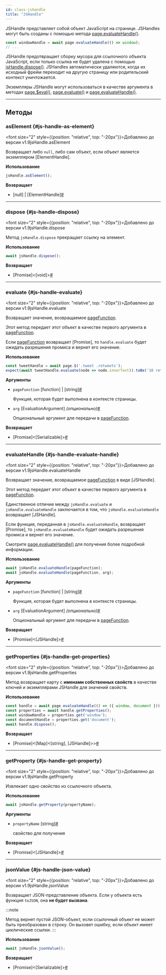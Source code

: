 ```yaml
---
id: class-jshandle
title: "JSHandle"
---
```


JSHandle представляет собой объект JavaScript на странице. JSHandles могут быть созданы с помощью метода [page.evaluateHandle()](/api/class-page.mdx#page-evaluate-handle).

```js
const windowHandle = await page.evaluateHandle(() => window);
// ...
```

JSHandle предотвращает сборку мусора для ссылочного объекта JavaScript, если только ссылка не будет удалена с помощью [jsHandle.dispose()](/api/class-jshandle.mdx#js-handle-dispose). JSHandles автоматически удаляются, когда их исходный фрейм переходит на другую страницу или родительский контекст уничтожается.

Экземпляры JSHandle могут использоваться в качестве аргумента в методах [page.$eval()](/api/class-page.mdx#page-eval-on-selector), [page.evaluate()](/api/class-page.mdx#page-evaluate) и [page.evaluateHandle()](/api/class-page.mdx#page-evaluate-handle).

---

## Методы

### asElement {#js-handle-as-element}

<font size="2" style={{position: "relative", top: "-20px"}}>Добавлено до версии v1.9</font><x-search>jsHandle.asElement</x-search>

Возвращает либо `null`, либо сам объект, если объект является экземпляром [ElementHandle].

**Использование**

```js
jsHandle.asElement();
```

**Возвращает**
- [null] | [ElementHandle]<a aria-hidden="true" tabIndex="-1" class="list-anchor-link" id="js-handle-as-element-return"/><a href="#js-handle-as-element-return" class="list-anchor">#</a>

---

### dispose {#js-handle-dispose}

<font size="2" style={{position: "relative", top: "-20px"}}>Добавлено до версии v1.9</font><x-search>jsHandle.dispose</x-search>

Метод `jsHandle.dispose` прекращает ссылку на элемент.

**Использование**

```js
await jsHandle.dispose();
```

**Возвращает**
- [Promise]&lt;[void]&gt;<a aria-hidden="true" tabIndex="-1" class="list-anchor-link" id="js-handle-dispose-return"/><a href="#js-handle-dispose-return" class="list-anchor">#</a>

---

### evaluate {#js-handle-evaluate}

<font size="2" style={{position: "relative", top: "-20px"}}>Добавлено до версии v1.9</font><x-search>jsHandle.evaluate</x-search>

Возвращает значение, возвращаемое [pageFunction](/api/class-jshandle.mdx#js-handle-evaluate-option-expression).

Этот метод передает этот объект в качестве первого аргумента в [pageFunction](/api/class-jshandle.mdx#js-handle-evaluate-option-expression).

Если [pageFunction](/api/class-jshandle.mdx#js-handle-evaluate-option-expression) возвращает [Promise], то `handle.evaluate` будет ожидать разрешения промиса и вернет его значение.

**Использование**

```js
const tweetHandle = await page.$('.tweet .retweets');
expect(await tweetHandle.evaluate(node => node.innerText)).toBe('10 retweets');
```

**Аргументы**
- `pageFunction` [function] | [string]<a aria-hidden="true" tabIndex="-1" class="list-anchor-link" id="js-handle-evaluate-option-expression"/><a href="#js-handle-evaluate-option-expression" class="list-anchor">#</a>
  
  Функция, которая будет выполнена в контексте страницы.
- `arg` [EvaluationArgument] *(опционально)*<a aria-hidden="true" tabIndex="-1" class="list-anchor-link" id="js-handle-evaluate-option-arg"/><a href="#js-handle-evaluate-option-arg" class="list-anchor">#</a>
  
  Опциональный аргумент для передачи в [pageFunction](/api/class-jshandle.mdx#js-handle-evaluate-option-expression).

**Возвращает**
- [Promise]&lt;[Serializable]&gt;<a aria-hidden="true" tabIndex="-1" class="list-anchor-link" id="js-handle-evaluate-return"/><a href="#js-handle-evaluate-return" class="list-anchor">#</a>

---

### evaluateHandle {#js-handle-evaluate-handle}

<font size="2" style={{position: "relative", top: "-20px"}}>Добавлено до версии v1.9</font><x-search>jsHandle.evaluateHandle</x-search>

Возвращает значение, возвращаемое [pageFunction](/api/class-jshandle.mdx#js-handle-evaluate-handle-option-expression) в виде [JSHandle].

Этот метод передает этот объект в качестве первого аргумента в [pageFunction](/api/class-jshandle.mdx#js-handle-evaluate-handle-option-expression).

Единственное отличие между `jsHandle.evaluate` и `jsHandle.evaluateHandle` заключается в том, что `jsHandle.evaluateHandle` возвращает [JSHandle].

Если функция, переданная в `jsHandle.evaluateHandle`, возвращает [Promise], то `jsHandle.evaluateHandle` будет ожидать разрешения промиса и вернет его значение.

Смотрите [page.evaluateHandle()](/api/class-page.mdx#page-evaluate-handle) для получения более подробной информации.

**Использование**

```js
await jsHandle.evaluateHandle(pageFunction);
await jsHandle.evaluateHandle(pageFunction, arg);
```

**Аргументы**
- `pageFunction` [function] | [string]<a aria-hidden="true" tabIndex="-1" class="list-anchor-link" id="js-handle-evaluate-handle-option-expression"/><a href="#js-handle-evaluate-handle-option-expression" class="list-anchor">#</a>
  
  Функция, которая будет выполнена в контексте страницы.
- `arg` [EvaluationArgument] *(опционально)*<a aria-hidden="true" tabIndex="-1" class="list-anchor-link" id="js-handle-evaluate-handle-option-arg"/><a href="#js-handle-evaluate-handle-option-arg" class="list-anchor">#</a>
  
  Опциональный аргумент для передачи в [pageFunction](/api/class-jshandle.mdx#js-handle-evaluate-handle-option-expression).

**Возвращает**
- [Promise]&lt;[JSHandle]&gt;<a aria-hidden="true" tabIndex="-1" class="list-anchor-link" id="js-handle-evaluate-handle-return"/><a href="#js-handle-evaluate-handle-return" class="list-anchor">#</a>

---

### getProperties {#js-handle-get-properties}

<font size="2" style={{position: "relative", top: "-20px"}}>Добавлено до версии v1.9</font><x-search>jsHandle.getProperties</x-search>

Метод возвращает карту с **именами собственных свойств** в качестве ключей и экземплярами JSHandle для значений свойств.

**Использование**

```js
const handle = await page.evaluateHandle(() => ({ window, document }));
const properties = await handle.getProperties();
const windowHandle = properties.get('window');
const documentHandle = properties.get('document');
await handle.dispose();
```

**Возвращает**
- [Promise]&lt;[Map]&lt;[string], [JSHandle]&gt;&gt;<a aria-hidden="true" tabIndex="-1" class="list-anchor-link" id="js-handle-get-properties-return"/><a href="#js-handle-get-properties-return" class="list-anchor">#</a>

---

### getProperty {#js-handle-get-property}

<font size="2" style={{position: "relative", top: "-20px"}}>Добавлено до версии v1.9</font><x-search>jsHandle.getProperty</x-search>

Извлекает одно свойство из ссылочного объекта.

**Использование**

```js
await jsHandle.getProperty(propertyName);
```

**Аргументы**
- `propertyName` [string]<a aria-hidden="true" tabIndex="-1" class="list-anchor-link" id="js-handle-get-property-option-property-name"/><a href="#js-handle-get-property-option-property-name" class="list-anchor">#</a>
  
  свойство для получения

**Возвращает**
- [Promise]&lt;[JSHandle]&gt;<a aria-hidden="true" tabIndex="-1" class="list-anchor-link" id="js-handle-get-property-return"/><a href="#js-handle-get-property-return" class="list-anchor">#</a>

---

### jsonValue {#js-handle-json-value}

<font size="2" style={{position: "relative", top: "-20px"}}>Добавлено до версии v1.9</font><x-search>jsHandle.jsonValue</x-search>

Возвращает JSON-представление объекта. Если у объекта есть функция `toJSON`, она **не будет вызвана**.

:::note

Метод вернет пустой JSON-объект, если ссылочный объект не может быть преобразован в строку. Он вызовет ошибку, если объект имеет циклические ссылки.
:::

**Использование**

```js
await jsHandle.jsonValue();
```

**Возвращает**
- [Promise]&lt;[Serializable]&gt;<a aria-hidden="true" tabIndex="-1" class="list-anchor-link" id="js-handle-json-value-return"/><a href="#js-handle-json-value-return" class="list-anchor">#</a>